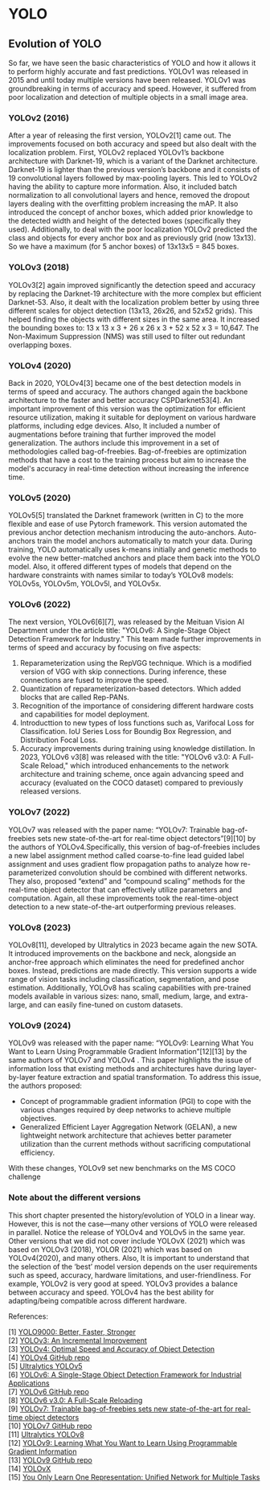 # YOLO

## Evolution of YOLO

So far, we have seen the basic characteristics of YOLO and how it allows it to perform highly accurate and fast predictions. YOLOv1 was released in 2015 and until today multiple versions have been released. YOLOv1 was groundbreaking in terms of accuracy and speed. However, it suffered from poor localization and detection of multiple objects in a small image area.

### **YOLOv2 (2016)** 

After a year of releasing the first version, YOLOv2[1] came out. The improvements focused on both accuracy and speed but also dealt with the localization problem. First, YOLOv2 replaced YOLOv1’s backbone architecture with Darknet-19, which is a variant of the Darknet architecture. Darknet-19 is lighter than the previous version’s backbone and it consists of 19 convolutional layers followed by max-pooling layers. This led to YOLOv2 having the ability to capture more information. Also, it included batch normalization to all convolutional layers and hence, removed the dropout layers dealing with the overfitting problem increasing the mAP. It also introduced the concept of anchor boxes, which added prior knowledge to the detected width and height of the detected boxes (specifically they used). Additionally, to deal with the poor localization YOLOv2 predicted the class and objects for every anchor box and as previously grid (now 13x13). So we have a maximum (for 5 anchor boxes) of 13x13x5 = 845 boxes.

### **YOLOv3 (2018)**

YOLOv3[2] again improved significantly the detection speed and accuracy by replacing the Darknet-19 architecture with the more complex but efficient Darknet-53. Also, it dealt with the localization problem better by using three different scales for object detection (13x13, 26x26, and 52x52 grids). This helped finding the objects with different sizes in the same area. It increased the bounding boxes to: 13 x 13 x 3 + 26 x 26 x 3 + 52 x 52 x 3 = 10,647. The Non-Maximum Suppression (NMS) was still used to filter out redundant overlapping boxes.

### **YOLOv4 (2020)**

Back in 2020, YOLOv4[3] became one of the best detection models in terms of speed and accuracy. The authors changed again the backbone architecture to the faster and better accuracy CSPDarknet53[4]. An important improvement of this version was the optimization for efficient resource utilization, making it suitable for deployment on various hardware platforms, including edge devices. Also, It included a number of augmentations before training that further improved the model generalization. The authors include this improvement in a set of methodologies called bag-of-freebies. Bag-of-freebies are optimization methods that have a cost to the training process but aim to increase the model's accuracy in real-time detection without increasing the inference time.


### **YOLOv5 (2020)**

YOLOv5[5] translated the Darknet framework (written in C) to the more flexible and ease of use Pytorch framework. This version automated the previous anchor detection mechanism introducing the auto-anchors. Auto-anchors train the model anchors automatically to match your data. During training, YOLO automatically uses k-means initially and genetic methods to evolve the new better-matched anchors and place them back into the YOLO model. Also, it offered different types of models that depend on the hardware constraints with names similar to today’s YOLOv8 models: YOLOv5s, YOLOv5m, YOLOv5l, and YOLOv5x.

### **YOLOv6 (2022)**

The next version, YOLOv6[6][7], was released by the Meituan Vision AI Department under the article title: "YOLOv6: A Single-Stage Object Detection Framework for Industry." This team made further improvements in terms of speed and accuracy by focusing on five aspects:
1) Reparameterization using the RepVGG technique. Which is a modified version of VGG with skip connections. During inference, these connections are fused to improve the speed.
2) Quantization of reparameterization-based detectors. Which added blocks that are called Rep-PANs.
3) Recognition of the importance of considering different hardware costs and capabilities for model deployment.
4) Introducttion to new types of loss functions such as, Varifocal Loss for Classification. IoU Series Loss  for Boundig Box Regression, and Distribution Focal Loss.
5) Accuracy improvements during training using knowledge distillation.
In 2023, YOLOv6 v3[8] was released with the title: "YOLOv6 v3.0: A Full-Scale Reload," which introduced enhancements to the network architecture and training scheme, once again advancing speed and accuracy (evaluated on the COCO dataset) compared to previously released versions.

### **YOLOv7 (2022)**

YOLOv7 was released with the paper name: “YOLOv7: Trainable bag-of-freebies sets new state-of-the-art for real-time object detectors”[9][10] by the authors of YOLOv4.Specifically, this version of bag-of-freebies includes a new label assignment method called coarse-to-fine lead guided label assignment and uses gradient flow propagation paths to analyze how re-parameterized convolution should be combined with different networks. They also, proposed  “extend” and “compound scaling” methods for the real-time object detector that can effectively utilize parameters and computation. Again, all these improvements took the real-time-object detection to a new state-of-the-art outperforming previous releases.

### **YOLOv8 (2023)**

YOLOv8[11], developed by Ultralytics in 2023 became again the new SOTA. It introduced improvements on the backbone and neck, alongside an anchor-free approach which eliminates the need for predefined anchor boxes. Instead, predictions are made directly. This version supports a wide range of vision tasks including classification, segmentation, and pose estimation. Additionally, YOLOv8 has scaling capabilities with pre-trained models available in various sizes: nano, small, medium, large, and extra-large, and can easily fine-tuned on custom datasets. 

### **YOLOv9 (2024)**

YOLOv9 was released with the paper name: “YOLOv9: Learning What You Want to Learn Using Programmable Gradient Information”[12][13] by the same authors of YOLOv7 and YOLOv4 . This paper highlights the issue of information loss that existing methods and architectures have during layer-by-layer feature extraction and spatial transformation. To address this issue, the authors proposed:

* Concept of programmable gradient information (PGI) to cope with the various changes
required by deep networks to achieve multiple objectives.
* Generalized Efficient Layer Aggregation Network (GELAN), a new lightweight network architecture that achieves better parameter utilization than the current methods without sacrificing computational efficiency.

With these changes, YOLOv9 set new benchmarks on the MS COCO challenge

### **Note about the different versions**

This short chapter presented the history/evolution of YOLO in a linear way. However, this is not the case—many other versions of YOLO were released in parallel. Notice the release of YOLOv4 and YOLOv5 in the same year. Other versions that we did not cover include YOLOvX (2021) which was based on YOLOv3 (2018), YOLOR (2021) which was based on YOLOv4(2020), and many others.
Also, It is important to understand that the selection of the ‘best’ model version depends on the user requirements such as speed, accuracy, hardware limitations, and user-friendliness. For example, YOLOv2 is very good at speed. YOLOv3 provides a balance between accuracy and speed. YOLOv4 has the best ability for adapting/being compatible across different hardware.


References:

[1] [YOLO9000: Better, Faster, Stronger](https://arxiv.org/abs/1612.08242) <br />
[2] [YOLOv3: An Incremental Improvement](https://arxiv.org/abs/1804.02767) <br />
[3] [YOLOv4: Optimal Speed and Accuracy of Object Detection](https://arxiv.org/abs/2004.10934) <br />
[4] [YOLOv4 GitHub repo](https://github.com/AlexeyAB/darknet) <br />
[5] [Ultralytics YOLOv5](https://docs.ultralytics.com/models/yolov5/) <br />
[6] [YOLOv6: A Single-Stage Object Detection Framework for Industrial Applications](https://arxiv.org/abs/2209.02976) <br />
[7] [YOLOv6 GitHub repo](https://github.com/meituan/YOLOv6) <br />
[8] [YOLOv6 v3.0: A Full-Scale Reloading](https://arxiv.org/abs/2301.05586) <br />
[9] [YOLOv7: Trainable bag-of-freebies sets new state-of-the-art for real-time object detectors](https://arxiv.org/abs/2207.02696) <br />
[10] [YOLOv7 GitHub repo](https://github.com/WongKinYiu/yolov7) <br />
[11] [Ultralytics YOLOv8](https://github.com/ultralytics/ultralytics) <br />
[12] [YOLOv9: Learning What You Want to Learn Using Programmable Gradient Information](https://arxiv.org/abs/2402.13616) <br />
[13] [YOLOv9 GitHub repo](https://github.com/WongKinYiu/yolov9) <br />
[14] [YOLOvX](https://yolovx.com/) <br />
[15] [You Only Learn One Representation: Unified Network for Multiple Tasks](https://arxiv.org/abs/2105.04206)

